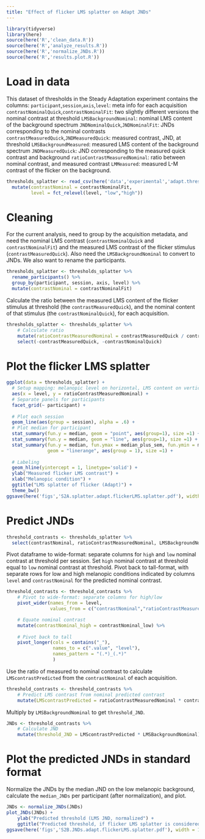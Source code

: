 ```yaml
---
title: "Effect of flicker LMS splatter on Adapt JNDs"
---
```

```r
library(tidyverse)
library(here)
source(here('R','clean_data.R'))
source(here('R','analyze_results.R'))
source(here('R','normalize_JNDs.R'))
source(here('R','results.plot.R'))
```
# Load in data
This dataset of thresholds in the Steady Adaptation experiment contains the columns:
`participant`,`session`,`axis`,`level`: meta info for each acquisition
`contrastNominalQuick`,`contrastNominalFit`: two slightly different versions the nominal contrast at threshold
`LMSBackgroundNominal`: nominal LMS content of the background spectrum
`JNDNominalQuick`,`JNDNominalFit`: JNDs corresponding to the nominal contrasts
`contrastMeasuredQuick`,`JNDMeasuredQuick`: measured contrast, JND, at threshold
`LMSBackgroundMeasured`: measured LMS content of the background spectrum
`JNDMeasuredQuick`: JND corresponding to the measured quick contrast and background
`ratioContrastMeasuredNominal`: ratio between nominal contrast, and measured contrast
`LMMeasured`: measured L-M contrast of the flicker on the background.
```r
thresholds_splatter <- read_csv(here('data','experimental','adapt.thresholds.splatter.csv')) %>%
  mutate(contrastNominal = contrastNominalFit,
         level = fct_relevel(level, "low","high"))  
```
# Cleaning
For the current analysis, need to group by the acquisition metadata, and need the nominal LMS contrast (`contrastNominalQuick` and `contrastNominalFit`) and the measured LMS contrast of the flicker stimulus (`contrastMeasuredQuick`). Also need the `LMSBackgroundNominal` to convert to JNDs. We also want to rename the participants.
```r
thresholds_splatter <- thresholds_splatter %>%
  rename_participants() %>%
  group_by(participant, session, axis, level) %>%
  mutate(contrastNominal = contrastNominalFit)
```
Calculate the ratio between the measured LMS content of the flicker stimulus at threshold (the `contrastMeasuredQuick`), and the nominal content of that stimulus (the `contrastNominalQuick`), for each acquisition.
```r
thresholds_splatter <- thresholds_splatter %>% 
    # Calculate ratio
    mutate(ratioContrastMeasuredNominal = contrastMeasuredQuick / contrastNominalQuick) %>%
    select(-contrastMeasuredQuick, -contrastNominalQuick)
```

# Plot the flicker LMS splatter
```r
ggplot(data = thresholds_splatter) +
  # Setup mapping: melanopic level on horizontal, LMS content on vertical
  aes(x = level, y = ratioContrastMeasuredNominal) +
  # Separate panels for participants
  facet_grid(~ participant) +
  
  # Plot each session
  geom_line(aes(group = session), alpha = .6) +
  # Plot median for participant
  stat_summary(fun.y = median, geom = "point", aes(group=1), size =1) +
  stat_summary(fun.y = median, geom = "line", aes(group=1), size =1) +
  stat_summary(fun.y = median, fun.ymax = median_plus_sem, fun.ymin = median_minus_sem,
               geom = "linerange", aes(group = 1), size =1) +  
  
  # Labeling
  geom_hline(yintercept = 1, linetype='solid') +
  ylab("Measured flicker LMS contrast") +
  xlab("Melanopic condition") +
  ggtitle("LMS splatter of flicker (Adapt)") +
  theme_bw()
ggsave(here('figs','S2A.splatter.adapt.flickerLMS.splatter.pdf'), width = 10, height = 5)
```
# Predict JNDs

```r
threshold_contrasts <- thresholds_splatter %>%
  select(contrastNominal, ratioContrastMeasuredNominal, LMSBackgroundNominal)
```
Pivot dataframe to wide-format: separate columns for `high` and `low` nominal contrast at threshold per session. Set `high` nominal contrast at threshold equal to `low` nominal contrast at threshold. Pivot back to tall-format, with separate rows for low and high melanopic conditions indicated by columns `level` and `contrastNominal` for the predicted nominal contrast.
```r
threshold_contrasts <- threshold_contrasts %>%
    # Pivot to wide-format: separate columns for high/low
    pivot_wider(names_from = level, 
                values_from = c("contrastNominal","ratioContrastMeasuredNominal", "LMSBackgroundNominal")) %>%

    # Equate nominal contrast
    mutate(contrastNominal_high = contrastNominal_low) %>%
  
    # Pivot back to tall
    pivot_longer(cols = contains("_"),
                 names_to = c(".value", "level"),
                 names_pattern = "(.*)_(.*)"
                 )
```
Use the ratio of measured to nominal contrast to calculate `LMScontrastPredicted` from the `contrastNominal` of each acquisition.
```r
threshold_contrasts <- threshold_contrasts %>%
    # Predict LMS contrast from nominal predicted contrast
    mutate(LMScontrastPredicted = ratioContrastMeasuredNominal * contrastNominal)
```
Multiply by `LMSBackgroundNominal` to get `threshold_JND`.
```r
JNDs <- threshold_contrasts %>%
    # Calculate JND
    mutate(threshold_JND = LMScontrastPredicted * LMSBackgroundNominal)
```

# Plot the predicted JNDs in standard format
Normalize the JNDs by the median JND on the low melanopic background, calculate the `median_JNDs` per participant (after normalization), and plot.
```r
JNDs <- normalize_JNDs(JNDs)
plot_JNDs(JNDs) +
    ylab("Predicted threshold (LMS JND, normalized") +
    ggtitle("Predicted threshold, if flicker LMS splatter is considered (Adapt)")
ggsave(here('figs','S2B.JNDs.adapt.flickerLMS.splatter.pdf'), width = 10, height = 5)
```